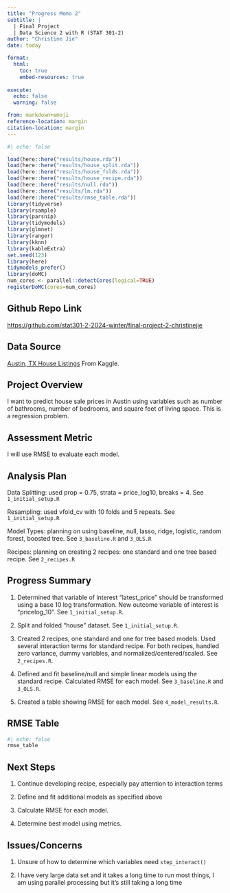 ```yaml
---
title: "Progress Memo 2"
subtitle: |
  | Final Project 
  | Data Science 2 with R (STAT 301-2)
author: "Christine Jie"
date: today

format:
  html:
    toc: true
    embed-resources: true
    
execute:
  echo: false
  warning: false

from: markdown+emoji 
reference-location: margin
citation-location: margin
---
```

```r
#| echo: false

load(here::here("results/house.rda"))
load(here::here("results/house_split.rda"))
load(here::here("results/house_folds.rda"))
load(here::here("results/house_recipe.rda"))
load(here::here("results/null.rda"))
load(here::here("results/lm.rda"))
load(here::here("results/rmse_table.rda"))
library(tidyverse)
library(rsample)
library(parsnip)
library(tidymodels)
library(glmnet)
library(ranger)
library(kknn)
library(kableExtra)
set.seed(123)
library(here)
tidymodels_prefer()
library(doMC)
num_cores <- parallel::detectCores(logical=TRUE)
registerDoMC(cores=num_cores)
```




::: {.callout-tip icon=false}

## Github Repo Link

[https://github.com/stat301-2-2024-winter/final-project-2-christinejie](https://github.com/stat301-2-2024-winter/final-project-2-christinejie)

:::

## Data Source
[Austin, TX House Listings](https://www.kaggle.com/datasets/ericpierce/austinhousingprices)
From Kaggle. 

## Project Overview
I want to predict house sale prices in Austin using variables such as number of bathrooms, number of bedrooms, and square feet of living space. This is a regression problem. 

## Assessment Metric
I will use RMSE to evaluate each model. 

## Analysis Plan

Data Splitting: used prop = 0.75, strata = price_log10, breaks = 4. See `1_initial_setup.R`

Resampling: used vfold_cv with 10 folds and 5 repeats. See `1_initial_setup.R`

Model Types: planning on using baseline, null, lasso, ridge, logistic, random forest, boosted tree. See `3_baseline.R` and `3_OLS.R`

Recipes: planning on creating 2 recipes: one standard and one tree based recipe. See `2_recipes.R`

## Progress Summary

1) Determined that variable of interest "latest_price" should be transformed using a base 10 log transformation. New outcome variable of interest is "pricelog_10". See `1_initial_setup.R`. 

2) Split and folded "house" dataset. See `1_initial_setup.R`. 

3) Created 2 recipes, one standard and one for tree based models. Used several interaction terms for standard recipe. For both recipes, handled zero variance, dummy variables, and normalized/centered/scaled. See `2_recipes.R`. 

4) Defined and fit baseline/null and simple linear models using the standard recipe. Calculated RMSE for each model. See `3_baseline.R` and `3_OLS.R`. 

5) Created a table showing RMSE for each model. See `4_model_results.R`. 

## RMSE Table
```r
#| echo: false
rmse_table
```


## Next Steps

1) Continue developing recipe, especially pay attention to interaction terms 

2) Define and fit additional models as specified above 

3) Calculate RMSE for each model. 

4) Determine best model using metrics. 

## Issues/Concerns

1) Unsure of how to determine which variables need `step_interact()`

2) I have very large data set and it takes a long time to run most things, I am using parallel processing but it's still taking a long time 


